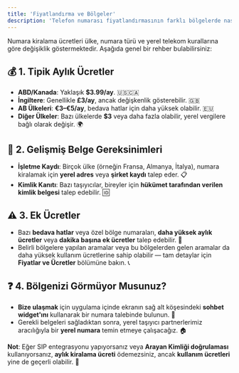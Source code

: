 ```yaml
---
title: 'Fiyatlandırma ve Bölgeler'
description: 'Telefon numarası fiyatlandırmasının farklı bölgelerde nasıl değiştiğini, belge gereksinimlerini ve ek ücretleri keşfedin.'
---
```



Numara kiralama ücretleri ülke, numara türü ve yerel telekom kurallarına göre değişiklik göstermektedir. Aşağıda genel bir rehber bulabilirsiniz:

## 💰 **1. Tipik Aylık Ücretler**

- **ABD/Kanada**: Yaklaşık **$3.99/ay**. 🇺🇸🇨🇦
- **İngiltere**: Genellikle **£3/ay**, ancak değişkenlik gösterebilir. 🇬🇧
- **AB Ülkeleri**: **€3–€5/ay**, bedava hatlar için daha yüksek olabilir. 🇪🇺
- **Diğer Ülkeler**: Bazı ülkelerde **$3** veya daha fazla olabilir, yerel vergilere bağlı olarak değişir. 🌍

## 📝 **2. Gelişmiş Belge Gereksinimleri**

- **İşletme Kaydı**: Birçok ülke (örneğin Fransa, Almanya, İtalya), numara kiralamak için **yerel adres** veya **şirket kaydı** talep eder. 📋
- **Kimlik Kanıtı**: Bazı taşıyıcılar, bireyler için **hükümet tarafından verilen kimlik belgesi** talep edebilir. 🆔

## ⚠️ **3. Ek Ücretler**

- Bazı **bedava hatlar** veya özel bölge numaraları, **daha yüksek aylık ücretler** veya **dakika başına ek ücretler** talep edebilir. 💸
- Belirli bölgelere yapılan aramalar veya bu bölgelerden gelen aramalar da daha yüksek kullanım ücretlerine sahip olabilir — tam detaylar için **Fiyatlar ve Ücretler** bölümüne bakın. 📞

## ❓ **4. Bölgenizi Görmüyor Musunuz?**

- **Bize ulaşmak** için uygulama içinde ekranın sağ alt köşesindeki **sohbet widget'ını** kullanarak bir numara talebinde bulunun. 💬
- Gerekli belgeleri sağladıktan sonra, yerel taşıyıcı partnerlerimiz aracılığıyla bir **yerel numara** temin etmeye çalışacağız. 🏠
  
**Not**: Eğer SIP entegrasyonu yapıyorsanız veya **Arayan Kimliği doğrulaması** kullanıyorsanız, **aylık kiralama ücreti** ödemezsiniz, ancak **kullanım ücretleri** yine de geçerli olabilir. 🔑
